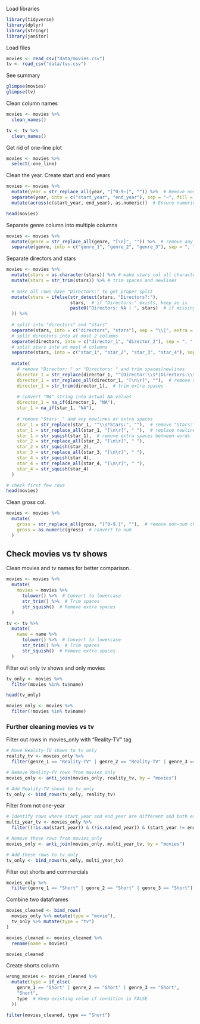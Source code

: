Load libraries
```{r}
library(tidyverse)
library(dplyr)
library(stringr)
library(janitor)
```

Load files
```{r}
movies <- read_csv("data/movies.csv")
tv <- read_csv("data/tvs.csv")
```

See summary
```{r}
glimpse(movies)
glimpse(tv)
```

Clean column names
```{r}
movies <- movies %>% 
  clean_names()

tv <- tv %>% 
  clean_names()
```

Get rid of one-line plot
```{r}
movies <- movies %>%
  select(-one_line)
```

Clean the year. Create start and end years
```{r}
movies <- movies %>%
  mutate(year = str_replace_all(year, "[^0-9–]", "")) %>%  # Remove non-numeric characters except dash
  separate(year, into = c("start_year", "end_year"), sep = "–", fill = "right") %>%
  mutate(across(c(start_year, end_year), as.numeric))  # Ensure numeric conversion

head(movies)
```

Separate genre column into multiple columns

```{r}
movies <- movies %>%
  mutate(genre = str_replace_all(genre, "[\n]", "")) %>%  # remove any newlines
  separate(genre, into = c("genre_1", "genre_2", "genre_3"), sep = ", ", fill = "right")
```

Separate directors and stars
```{r}
movies <- movies %>%
  mutate(stars = as.character(stars)) %>% # make stars col all characters
  mutate(stars = str_trim(stars)) %>% # trim spaces and newlines
  
  # make all rows have "Directors:" to get proper split
  mutate(stars = ifelse(str_detect(stars, "Directors?:"),
                        stars,  # if "Directors:" exists, keep as is
                        paste0("Directors: NA | ", stars)  # if missing, prepend "Directors: NA |"
  )) %>%
  
  # split into "directors" and "stars"
  separate(stars, into = c("directors", "stars"), sep = "\\|", extra = "merge", fill = "right") %>%
  # split directors into at most 2 columns
  separate(directors, into = c("director_1", "director_2"), sep = ", ", fill = "right") %>%
  # split stars into at most 4 columns
  separate(stars, into = c("star_1", "star_2", "star_3", "star_4"), sep = ", ", fill = "right") %>% 
  
  mutate(
    # remove "Director: " or "Directors: " and trim spaces/newlines
    director_1 = str_replace(director_1, "^(Director:\\s*|Directors:\\s*)", ""),
    director_1 = str_replace_all(director_1, "[\n\r]", ""),  # remove all newlines
    director_1 = str_trim(director_1),  # trim extra spaces
    
    # convert "NA" string into actual NA values
    director_1 = na_if(director_1, "NA"),
    star_1 = na_if(star_1, "NA"),
    
    # remove "Stars: " and any newlines or extra spaces
    star_1 = str_replace(star_1, "^\\s*Stars:", ""),  # remove "Stars:" with leading spaces
    star_1 = str_replace_all(star_1, "[\n\r]", " "),  # replace newlines with spaces
    star_1 = str_squish(star_1),  # remove extra spaces between words
    star_2 = str_replace_all(star_2, "[\n\r]", " "),
    star_2 = str_squish(star_2),
    star_3 = str_replace_all(star_3, "[\n\r]", " "),
    star_4 = str_squish(star_4),
    star_4 = str_replace_all(star_4, "[\n\r]", " "),
    star_4 = str_squish(star_4)
  )

# check first few rows
head(movies)
```

Clean gross col.
```{r}
movies <- movies %>% 
  mutate(
    gross = str_replace_all(gross, "[^0-9.]", ""),  # remove non-num chars except period
    gross = as.numeric(gross)  # convert to num
  )
```


## Check movies vs tv shows
Clean movies and tv names for better comparison.
```{r}
movies <- movies %>%
  mutate(
    movies = movies %>%
      tolower() %>%  # Convert to lowercase
      str_trim() %>%  # Trim spaces
      str_squish()  # Remove extra spaces
  )

tv <- tv %>%
  mutate(
    name = name %>%
      tolower() %>%  # Convert to lowercase
      str_trim() %>%  # Trim spaces
      str_squish()  # Remove extra spaces
  )
```


Filter out only tv shows and only movies
```{r}
tv_only <- movies %>% 
  filter(movies %in% tv$name)

head(tv_only)

movies_only <- movies %>%
  filter(!movies %in% tv$name)
```

### Further cleaning movies vs tv
Filter out rows in movies_only with "Reality-TV" tag
```{r}
# Move Reality-TV shows to tv_only
reality_tv <- movies_only %>%
  filter(genre_1 == "Reality-TV" | genre_2 == "Reality-TV" | genre_3 == "Reality-TV")

# Remove Reality-TV rows from movies_only
movies_only <- anti_join(movies_only, reality_tv, by = "movies")

# Add Reality-TV shows to tv_only
tv_only <- bind_rows(tv_only, reality_tv)
```

Filter from not one-year
```{r}
# Identify rows where start_year and end_year are different and both exist
multi_year_tv <- movies_only %>%
  filter((!is.na(start_year)) & (!is.na(end_year)) & (start_year != end_year))

# Remove these rows from movies_only
movies_only <- anti_join(movies_only, multi_year_tv, by = "movies")

# Add these rows to tv_only
tv_only <- bind_rows(tv_only, multi_year_tv)
```

Filter out shorts and commercials
```{r}
movies_only %>% 
  filter(genre_1 == "Short" | genre_2 == "Short" | genre_3 == "Short")
```

Combine two dataframes
```{r}
movies_cleaned <- bind_rows(
  movies_only %>% mutate(type = "movie"),
  tv_only %>% mutate(type = "tv")
)

movies_cleaned <- movies_cleaned %>% 
  rename(name = movies)

movies_cleaned
```

Create shorts column
```{r}
wrong_movies <- movies_cleaned %>% 
  mutate(type = if_else(
    genre_1 == "Short" | genre_2 == "Short" | genre_3 == "Short", 
    "Short",
    type  # Keep existing value if condition is FALSE
  ))
```

```{r}
filter(movies_cleaned, type == "Short")
```

